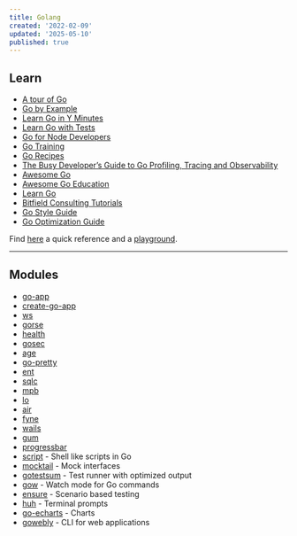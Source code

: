 ```yaml
---
title: Golang
created: '2022-02-09'
updated: '2025-05-10'
published: true
---
```


## Learn

- [A tour of Go](https://go.dev/tour)
- [Go by Example](https://gobyexample.com/)
- [Learn Go in Y Minutes](https://learnxinyminutes.com/docs/go/)
- [Learn Go with Tests](https://quii.gitbook.io/learn-go-with-tests/)
- [Go for Node Developers](https://github.com/miguelmota/golang-for-nodejs-developers)
- [Go Training](https://github.com/ardanlabs/gotraining/tree/master/reading)
- [Go Recipes](https://github.com/nikolaydubina/go-recipes)
- [The Busy Developer’s Guide to Go Profiling, Tracing and Observability](https://github.com/DataDog/go-profiler-notes/blob/main/guide/README.md)
- [Awesome Go](https://github.com/avelino/awesome-go)
- [Awesome Go Education](https://mehdihadeli.github.io/awesome-go-education/)
- [Learn Go](https://github.com/inancgumus/learngo)
- [Bitfield Consulting Tutorials](https://bitfieldconsulting.com/posts)
- [Go Style Guide](https://google.github.io/styleguide/go/guide)
- [Go Optimization Guide](https://goperf.dev)

Find [here](https://encore.dev/guide/go.mod) a quick reference and a [playground](https://goplay.tools/).

---

## Modules

- [go-app](https://github.com/maxence-charriere/go-app)
- [create-go-app](https://github.com/create-go-app/cli)
- [ws](https://github.com/gobwas/ws)
- [gorse](https://github.com/zhenghaoz/gorse)
- [health](https://github.com/alexliesenfeld/health)
- [gosec](https://github.com/securego/gosec)
- [age](https://github.com/FiloSottile/age)
- [go-pretty](https://github.com/jedib0t/go-pretty)
- [ent](https://github.com/ent/ent)
- [sqlc](https://github.com/sqlc-dev/sqlc)
- [mpb](https://github.com/vbauerster/mpb)
- [lo](https://github.com/samber/lo)
- [air](https://github.com/air-verse/air)
- [fyne](https://github.com/fyne-io/fyne)
- [wails](https://github.com/wailsapp/wails)
- [gum](https://github.com/charmbracelet/gum)
- [progressbar](https://github.com/schollz/progressbar)
- [script](https://github.com/bitfield/script) - Shell like scripts in Go
- [mocktail](https://github.com/traefik/mocktail) - Mock interfaces
- [gotestsum](https://github.com/gotestyourself/gotestsum) - Test runner with optimized output
- [gow](https://github.com/mitranim/gow) - Watch mode for Go commands
- [ensure](https://github.com/iamkoch/ensure) - Scenario based testing
- [huh](https://github.com/charmbracelet/huh) - Terminal prompts
- [go-echarts](https://github.com/go-echarts/go-echarts) - Charts
- [gowebly](https://github.com/gowebly/gowebly) - CLI for web applications
